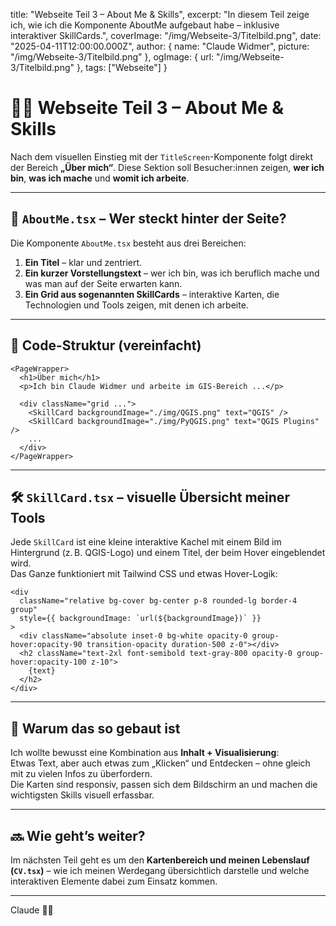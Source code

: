   title: "Webseite Teil 3 – About Me & Skills",
  excerpt: "In diesem Teil zeige ich, wie ich die Komponente AboutMe aufgebaut habe – inklusive interaktiver SkillCards.",
  coverImage: "/img/Webseite-3/Titelbild.png",
  date: "2025-04-11T12:00:00.000Z",
  author: {
    name: "Claude Widmer",
    picture: "/img/Webseite-3/Titelbild.png"
  },
  ogImage: {
    url: "/img/Webseite-3/Titelbild.png"
  },
  tags: ["Webseite"]
}

# 🙋‍♂️ Webseite Teil 3 – About Me & Skills

Nach dem visuellen Einstieg mit der `TitleScreen`-Komponente folgt direkt der Bereich **„Über mich“**. Diese Sektion soll Besucher:innen zeigen, **wer ich bin**, **was ich mache** und **womit ich arbeite**.

---

## 👤 `AboutMe.tsx` – Wer steckt hinter der Seite?

Die Komponente `AboutMe.tsx` besteht aus drei Bereichen:

1. **Ein Titel** – klar und zentriert.
2. **Ein kurzer Vorstellungstext** – wer ich bin, was ich beruflich mache und was man auf der Seite erwarten kann.
3. **Ein Grid aus sogenannten SkillCards** – interaktive Karten, die Technologien und Tools zeigen, mit denen ich arbeite.

---

## 🧩 Code-Struktur (vereinfacht)

```tsx
<PageWrapper>
  <h1>Über mich</h1>
  <p>Ich bin Claude Widmer und arbeite im GIS-Bereich ...</p>

  <div className="grid ...">
    <SkillCard backgroundImage="./img/QGIS.png" text="QGIS" />
    <SkillCard backgroundImage="./img/PyQGIS.png" text="QGIS Plugins" />
    ...
  </div>
</PageWrapper>
```

---

## 🛠️ `SkillCard.tsx` – visuelle Übersicht meiner Tools

Jede `SkillCard` ist eine kleine interaktive Kachel mit einem Bild im Hintergrund (z. B. QGIS-Logo) und einem Titel, der beim Hover eingeblendet wird.  
Das Ganze funktioniert mit Tailwind CSS und etwas Hover-Logik:

```tsx
<div
  className="relative bg-cover bg-center p-8 rounded-lg border-4 group"
  style={{ backgroundImage: `url(${backgroundImage})` }}
>
  <div className="absolute inset-0 bg-white opacity-0 group-hover:opacity-90 transition-opacity duration-500 z-0"></div>
  <h2 className="text-2xl font-semibold text-gray-800 opacity-0 group-hover:opacity-100 z-10">
    {text}
  </h2>
</div>
```

---

## 🎯 Warum das so gebaut ist

Ich wollte bewusst eine Kombination aus **Inhalt + Visualisierung**:  
Etwas Text, aber auch etwas zum „Klicken“ und Entdecken – ohne gleich mit zu vielen Infos zu überfordern.  
Die Karten sind responsiv, passen sich dem Bildschirm an und machen die wichtigsten Skills visuell erfassbar.

---

## 🔜 Wie geht’s weiter?

Im nächsten Teil geht es um den **Kartenbereich und meinen Lebenslauf (`CV.tsx`)** – wie ich meinen Werdegang übersichtlich darstelle und welche interaktiven Elemente dabei zum Einsatz kommen.

---

Claude 👨‍💻
